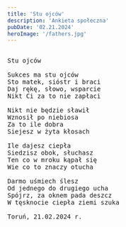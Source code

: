 ```yaml
---
title: 'Stu ojców'
description: 'Ankieta społeczna'
pubDate: '02.21.2024'
heroImage: '/fathers.jpg'
---
```

<pre>
  
Stu ojców

Sukces ma stu ojców
Sto matek, sióstr i braci
Daj rękę, słowo, wsparcie
Nikt Ci za to nie zapłaci

Nikt nie będzie sławił
Wznosił po niebiosa
Za to ile dobra
Siejesz w żyta kłosach

Ile dajesz ciepła
Siedzisz obok, słuchasz
Ten co w mroku kąpał się
Wie co to znaczy otucha

Darmo uśmiech ślesz
Od jednego do drugiego ucha
Spójrz, za oknem pada deszcz
W tęsknocie ciepła ziemi szuka

Toruń, 21.02.2024 r.

</pre>
